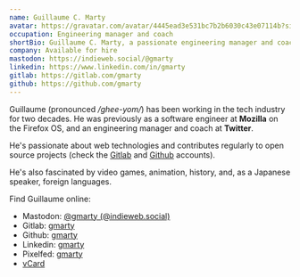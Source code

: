 ```yaml
---
name: Guillaume C. Marty
avatar: https://gravatar.com/avatar/4445ead3e531bc7b2b6030c43e07114b?size=192
occupation: Engineering manager and coach
shortBio: Guillaume C. Marty, a passionate engineering manager and coach currently looking for new opportunities.
company: Available for hire
mastodon: https://indieweb.social/@gmarty
linkedin: https://www.linkedin.com/in/gmarty
gitlab: https://gitlab.com/gmarty
github: https://github.com/gmarty
---
```


Guillaume (pronounced _/ghee-yom/_) has been working in the tech industry for two decades. He was previously as a software engineer at **Mozilla** on the Firefox OS, and an engineering manager and coach at **Twitter**.

He's passionate about web technologies and contributes regularly to open source projects (check the [Gitlab](https://gitlab.com/gmarty) and [Github](https://github.com/gmarty) accounts).

He's also fascinated by video games, animation, history, and, as a Japanese speaker, foreign languages.

Find Guillaume online:

- Mastodon: <a rel="me" href="https://indieweb.social/@gmarty">@gmarty (@indieweb.social)</a>
- Gitlab: [gmarty](https://gitlab.com/gmarty)
- Github: [gmarty](https://github.com/gmarty)
- Linkedin: [gmarty](https://www.linkedin.com/in/gmarty)
- Pixelfed: [gmarty](https://pixelfed.social/gmarty)
- [vCard](/gmarty.vcf)
